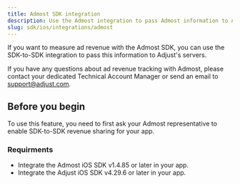 ```yaml
---
title: Admost SDK integration
description: Use the Admost integration to pass Admost information to Adjust's servers.
slug: sdk/ios/integrations/admost
---
```


If you want to measure ad revenue with the Admost SDK, you can use the SDK-to-SDK integration to pass this information to Adjust's servers.

<Callout type="note">

If you have any questions about ad revenue tracking with Admost, please contact your dedicated Technical Account Manager or send an email to support@adjust.com.

</Callout>

## Before you begin

To use this feature, you need to first ask your Admost representative to enable SDK-to-SDK revenue sharing for your app.

### Requirments

-  Integrate the Admost iOS SDK v1.4.85 or later in your app.
-  Integrate the Adjust iOS SDK v4.29.6 or later in your app.
